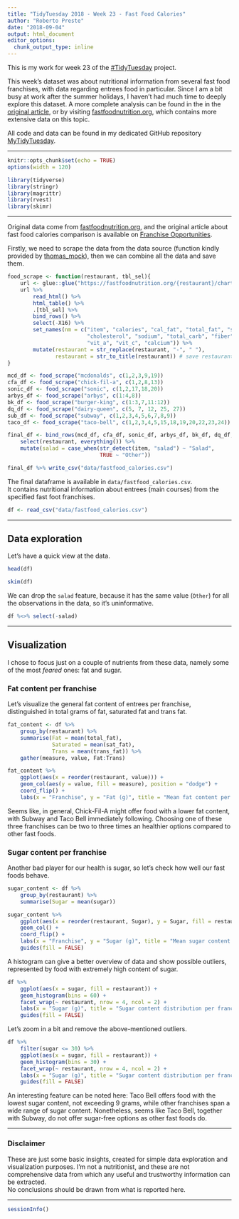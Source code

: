 ```yaml
---
title: "TidyTuesday 2018 - Week 23 - Fast Food Calories"
author: "Roberto Preste"
date: "2018-09-04"
output: html_document
editor_options: 
  chunk_output_type: inline
---
```


This is my work for week 23 of the [#TidyTuesday](https://thomasmock.netlify.com/post/tidytuesday-a-weekly-social-data-project-in-r/) project.

This week’s dataset was about nutritional information from several fast food franchises, with data regarding entrees food in particular. Since I am a bit busy at work after the summer holidays, I haven’t had much time to deeply explore this dataset. A more complete analysis can be found in the in the [original article](https://www.franchiseopportunities.com/blog/general-franchise-information/fast-food-calorie-comparison-charts), or by visiting [fastfoodnutrition.org](https://fastfoodnutrition.org/), which contains more extensive data on this topic.

All code and data can be found in my dedicated GitHub repository [MyTidyTuesday](https://github.com/robertopreste/MyTidyTuesday).

___

```r
knitr::opts_chunk$set(echo = TRUE)
options(width = 120)
```

```r
library(tidyverse)
library(stringr)
library(magrittr)
library(rvest)
library(skimr)
```

___ 

Original data come from [fastfoodnutrition.org](https://fastfoodnutrition.org), and the original article about fast food calories comparison is available on [Franchise Opportunities](https://www.franchiseopportunities.com/blog/general-franchise-information/fast-food-calorie-comparison-charts).  

Firstly, we need to scrape the data from the data source (function kindly provided by [thomas_mock](https://twitter.com/thomas_mock)), then we can combine all the data and save them.  

```r
food_scrape <- function(restaurant, tbl_sel){
    url <- glue::glue("https://fastfoodnutrition.org/{restaurant}/chart")
    url %>% 
        read_html() %>% 
        html_table() %>% 
        .[tbl_sel] %>% 
        bind_rows() %>% 
        select(-X16) %>%
        set_names(nm = c("item", "calories", "cal_fat", "total_fat", "sat_fat", "trans_fat",
                         "cholesterol", "sodium", "total_carb", "fiber", "sugar", "protein",
                         "vit_a", "vit_c", "calcium")) %>% 
        mutate(restaurant = str_replace(restaurant, "-", " "),
               restaurant = str_to_title(restaurant)) # save restaurant name
} 
```

```r
mcd_df <- food_scrape("mcdonalds", c(1,2,3,9,19))
cfa_df <- food_scrape("chick-fil-a", c(1,2,8,13))
sonic_df <- food_scrape("sonic", c(1,2,17,18,20))
arbys_df <- food_scrape("arbys", c(1:4,8))
bk_df <- food_scrape("burger-king", c(1:3,7,11:12))
dq_df <- food_scrape("dairy-queen", c(5, 7, 12, 25, 27))
sub_df <- food_scrape("subway", c(1,2,3,4,5,6,7,8,9))
taco_df <- food_scrape("taco-bell", c(1,2,3,4,5,15,18,19,20,22,23,24))

final_df <- bind_rows(mcd_df, cfa_df, sonic_df, arbys_df, bk_df, dq_df, sub_df, taco_df) %>% 
    select(restaurant, everything()) %>% 
    mutate(salad = case_when(str_detect(item, "salad") ~ "Salad",
                             TRUE ~ "Other"))

final_df %>% write_csv("data/fastfood_calories.csv")
```

The final dataframe is available in `data/fastfood_calories.csv`.  
It contains nutritional information about entrees (main courses) from the specified fast foot franchises.  

```r
df <- read_csv("data/fastfood_calories.csv")
```

___

## Data exploration  

Let's have a quick view at the data.

```r
head(df)
```

```r
skim(df)
```


We can drop the `salad` feature, because it has the same value (`Other`) for all the observations in the data, so it's uninformative.  

```r
df %<>% select(-salad)
```

___

## Visualization  

I chose to focus just on a couple of nutrients from these data, namely some of the most *feared* ones: fat and sugar.  

### Fat content per franchise  

Let's visualize the general fat content of entrees per franchise, distinguished in total grams of fat, saturated fat and trans fat.  

```r
fat_content <- df %>% 
    group_by(restaurant) %>% 
    summarise(Fat = mean(total_fat), 
              Saturated = mean(sat_fat), 
              Trans = mean(trans_fat)) %>% 
    gather(measure, value, Fat:Trans)
```

```r
fat_content %>% 
    ggplot(aes(x = reorder(restaurant, value))) + 
    geom_col(aes(y = value, fill = measure), position = "dodge") +
    coord_flip() + 
    labs(x = "Franchise", y = "Fat (g)", title = "Mean fat content per franchise", fill = "", subtitle = "Chick-Fil-A seems to have low-fat food.") 
```

Seems like, in general, Chick-Fil-A might offer food with a lower fat content, with Subway and Taco Bell immediately following. Choosing one of these three franchises can be two to three times an healthier options compared to other fast foods.  


### Sugar content per franchise  

Another bad player for our health is sugar, so let's check how well our fast foods behave.  

```r
sugar_content <- df %>% 
    group_by(restaurant) %>% 
    summarise(Sugar = mean(sugar))
```

```r
sugar_content %>% 
    ggplot(aes(x = reorder(restaurant, Sugar), y = Sugar, fill = restaurant)) + 
    geom_col() + 
    coord_flip() + 
    labs(x = "Franchise", y = "Sugar (g)", title = "Mean sugar content per franchise", subtitle = "Taco Bell might have low-sugar food.") + 
    guides(fill = FALSE)
```

A histogram can give a better overview of data and show possible outliers, represented by food with extremely high content of sugar.  

```r
df %>% 
    ggplot(aes(x = sugar, fill = restaurant)) + 
    geom_histogram(bins = 60) + 
    facet_wrap(~ restaurant, nrow = 4, ncol = 2) + 
    labs(x = "Sugar (g)", title = "Sugar content distribution per franchise") +
    guides(fill = FALSE)
```

Let's zoom in a bit and remove the above-mentioned outliers.  

```r
df %>% 
    filter(sugar <= 30) %>% 
    ggplot(aes(x = sugar, fill = restaurant)) + 
    geom_histogram(bins = 30) + 
    facet_wrap(~ restaurant, nrow = 4, ncol = 2) + 
    labs(x = "Sugar (g)", title = "Sugar content distribution per franchise [0-30 g]") +
    guides(fill = FALSE)
```

An interesting feature can be noted here: Taco Bell offers food with the lowest sugar content, not exceeding 9 grams, while other franchises span a wide range of sugar content. Nonetheless, seems like Taco Bell, together with Subway, do not offer sugar-free options as other fast foods do.  

___

### Disclaimer  

These are just some basic insights, created for simple data exploration and visualization purposes. I'm not a nutritionist, and these are not comprehensive data from which any useful and trustworthy information can be extracted.  
No conclusions should be drawn from what is reported here.  

___

```r
sessionInfo()
```